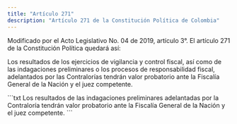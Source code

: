 ```yaml
---
title: "Artículo 271"
description: "Artículo 271 de la Constitución Política de Colombia"
---
```


<Warning>Modificado por el Acto Legislativo No. 04 de 2019, artículo 3°. El artículo 271 de la Constitución Política quedará así: </Warning>

Los resultados de los ejercicios de vigilancia y control fiscal, así como de las indagaciones preliminares o los procesos de responsabilidad fiscal, adelantados por las Contralorías tendrán valor probatorio ante la Fiscalía General de la Nación y el juez competente. 

<Accordion title="Artículo original antes de la modificación:">
```txt
Los resultados de las indagaciones preliminares adelantadas por la
Contraloría tendrán valor probatorio ante la Fiscalía General de la
Nación y el juez competente.
```
</Accordion>
